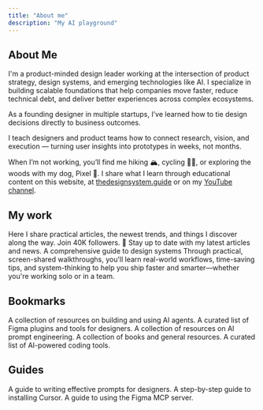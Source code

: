 ```yaml
---
title: "About me"
description: "My AI playground"
---
```


## About Me

I'm a product-minded design leader working at the intersection of product strategy, design systems, and emerging technologies like AI. I specialize in building scalable foundations that help companies move faster, reduce technical debt, and deliver better experiences across complex ecosystems.

As a founding designer in multiple startups, I’ve learned how to tie design decisions directly to business outcomes.

I teach designers and product teams how to connect research, vision, and execution — turning user insights into prototypes in weeks, not months.

When I’m not working, you’ll find me hiking 🏔️, cycling 🚴‍♀️, or exploring the woods with my dog, Pixel 🦮. I share what I learn through educational content on this website, at [thedesignsystem.guide](https://thedesignsystem.guide) or on my [YouTube channel](https://www.youtube.com/@designsystemguide).

## My work

<CardGroup cols={2}>
  <Card title="My LinkedIn" icon="linkedin" href="https://www.linkedin.com/in/rominakavcic/">
    Here I share practical articles, the newest trends, and things I discover along the way. Join 40K followers. 🙌
  </Card>
  <Card title="Newsletter" icon="envelope-open" href="https://learn.thedesignsystem.guide/">
    Stay up to date with my latest articles and news.
  </Card>
  <Card title="The Design System Guide" icon="book-open" href="https://thedesignsystem.guide/">
    A comprehensive guide to design systems
  </Card>
  <Card title="Youtube Channel" icon="youtube" href="https://www.youtube.com/@designsystemguide">
    Through practical, screen-shared walkthroughs, you'll learn real-world workflows, time-saving tips, and system-thinking to help you ship faster and smarter—whether you're working solo or in a team.
  </Card>
</CardGroup>

## Bookmarks

<CardGroup cols={2}>
  <Card
    title="Agents"
    icon="robot"
    href="/bookmarks/agents"
  >
    A collection of resources on building and using AI agents.
  </Card>
  <Card
    title="Figma"
    icon="figma"
    href="/bookmarks/figma"
  >
    A curated list of Figma plugins and tools for designers.
  </Card>
  <Card
    title="Prompting"
    icon="terminal"
    href="/bookmarks/prompting"
  >
    A collection of resources on AI prompt engineering.
  </Card>
  <Card
    title="Resources"
    icon="book-open-cover"
    href="/bookmarks/resources"
  >
    A collection of books and general resources.
  </Card>
  <Card
    title="Tools"
    icon="wrench-screwdriver"
    href="/bookmarks/tools"
  >
    A curated list of AI-powered coding tools.
  </Card>
</CardGroup>

## Guides

<CardGroup cols={2}>
  <Card
    title="Prompting for designers"
    icon="pen-tool"
    href="/guides/prompting-for-designers"
  >
    A guide to writing effective prompts for designers.
  </Card>
  <Card
    title="Install Cursor"
    icon="download"
    href="/guides/install-cursor"
  >
    A step-by-step guide to installing Cursor.
  </Card>
  <Card
    title="Figma MCP"
    icon="figma"
    href="/guides/figmamcp"
  >
    A guide to using the Figma MCP server.
  </Card>
</CardGroup>